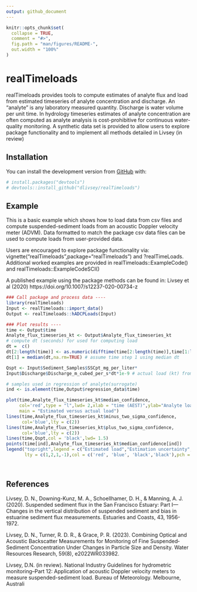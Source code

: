 ```yaml
---
output: github_document
---
```


<!-- README.md is generated from README.Rmd. Please edit that file -->

```r
knitr::opts_chunk$set(
  collapse = TRUE,
  comment = "#>",
  fig.path = "man/figures/README-",
  out.width = "100%"
)
```

# realTimeloads

<!-- badges: start -->
<!-- badges: end -->

realTimeloads provides tools to compute estimates of analyte flux and load from estimated timeseries of analyte concentration and discharge. An "analyte" is any laboratory measured quantity. Discharge is water volume per unit time. In hydrology timeseries estimates of analyte concentration are often computed as analyte analysis is cost-prohibitive for continuous water-quality monitoring. A synthetic data set is provided to allow users to explore package functionality and to implement all methods detailed in Livsey (in review)

## Installation

You can install the development version from [GitHub](https://github.com/) with:

``` r
# install.packages("devtools")
# devtools::install_github("dlivsey/realTimeloads")
``` 

## Example

This is a basic example which shows how to load data from csv files and compute suspended-sediment loads from an acoustic Doppler velocity meter (ADVM). Data formatted to match the package csv data files can be used to compute loads from user-provided data.

Users are encouraged to explore package functionality via:
vignette("realTimeloads",package="realTimeloads") and
?realTimeLoads. Additional worked examples are provided in realTimeloads::ExampleCode() and realTimeloads::ExampleCodeSCI()

A published example using the package methods can be found in: Livsey et al (2020) https://doi.org/10.1007/s12237-020-00734-z


```r
### Call package and process data ----
library(realTimeloads)
Input <- realTimeloads::import_data()
Output <- realTimeloads::hADCPLoads(Input)

### Plot results ----
time <- Output$time
Analyte_flux_timeseries_kt <- Output$Analyte_flux_timeseries_kt
# compute dt (seconds) for used for computing load 
dt =  c()
dt[2:length(time)] <- as.numeric(difftime(time[2:length(time)],time[1:length(time)-1],units = "secs"))
dt[1] = median(dt,na.rm=TRUE) # assume time step 1 using median dt

Qspt <- Input$Sediment_Samples$SSCpt_mg_per_liter*
Input$Discharge$Discharge_m_cubed_per_s*dt*1e-9 # actual load (kt) from synthetic data 

# samples used in regression of analyte(surrogate)
ind <- is.element(time,Output$regression_data$time)

plot(time,Analyte_flux_timeseries_kt$median_confidence,
     col='red',type = "l",lwd= 2,xlab = "time (AEST)",ylab="Analyte load (kiloton)",
     main = "Estimated versus actual load")
lines(time,Analyte_flux_timeseries_kt$minus_two_sigma_confidence,
      col='blue',lty = c(2))
lines(time,Analyte_flux_timeseries_kt$plus_two_sigma_confidence,
      col='blue',lty = c(2))
lines(time,Qspt,col = 'black',lwd= 1.5)
points(time[ind],Analyte_flux_timeseries_kt$median_confidence[ind])
legend("topright",legend = c("Estimated load","Estimation uncertainty","Actual load","Regression data"),
       lty = c(1,2,1,-1),col = c('red', 'blue', 'black','black'),pch = c(-1,-1,-1,1))
       
       
```
## References

Livsey, D. N., Downing-Kunz, M. A., Schoellhamer, D. H., & Manning, A. J. (2020). Suspended sediment flux in the San Francisco Estuary: Part I—Changes in the vertical distribution of suspended sediment and bias in estuarine sediment flux measurements. Estuaries and Coasts, 43, 1956-1972.

Livsey, D. N., Turner, R. D. R., & Grace, P. R. (2023). Combining Optical and Acoustic Backscatter Measurements for Monitoring of Fine Suspended‐Sediment Concentration Under Changes in Particle Size and Density. Water Resources Research, 59(8), e2022WR033982.

Livsey, D.N. (in review). National Industry Guidelines for hydrometric monitoring–Part 12: Application of acoustic Doppler velocity meters to measure suspended-sediment load. Bureau of Meteorology. Melbourne, Australi
